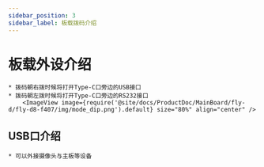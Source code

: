 ```yaml
---
sidebar_position: 3
sidebar_label: 板载拨码介绍
---
```



# 板载外设介绍

    * 拨码朝右拨时候将打开Type-C口旁边的USB接口
    * 拨码朝左拨时候将打开Type-C口旁边的RS232接口
        <ImageView image={require('@site/docs/ProductDoc/MainBoard/fly-d/fly-d8-f407/img/mode_dip.png').default} size="80%" align="center" />

## USB口介绍
    
    * 可以外接摄像头与主板等设备

